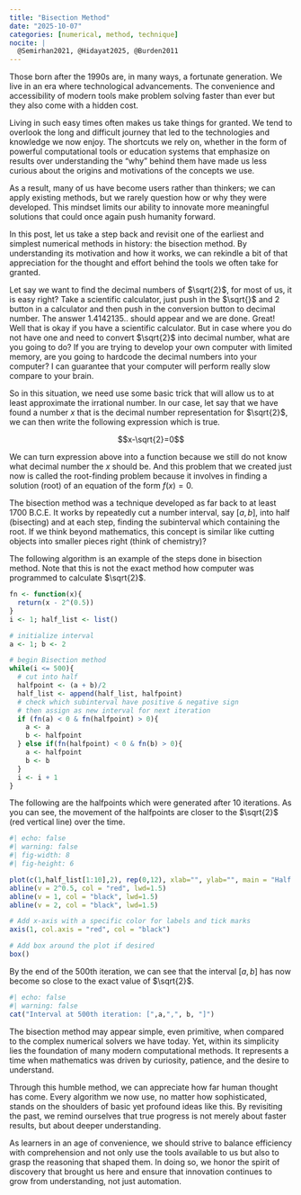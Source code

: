 ```yaml
---
title: "Bisection Method"
date: "2025-10-07"
categories: [numerical, method, technique]
nocite: |
  @Semirhan2021, @Hidayat2025, @Burden2011
---
```


Those born after the 1990s are, in many ways, a fortunate generation. We live in an era where technological advancements. The convenience and accessibility of modern tools make problem solving faster than ever but they also come with a hidden cost.

Living in such easy times often makes us take things for granted. We tend to overlook the long and difficult journey that led to the technologies and knowledge we now enjoy. The shortcuts we rely on, whether in the form of powerful computational tools or education systems that emphasize on results over understanding the "why" behind them have made us less curious about the origins and motivations of the concepts we use.

As a result, many of us have become users rather than thinkers; we can apply existing methods, but we rarely question how or why they were developed. This mindset limits our ability to innovate more meaningful solutions that could once again push humanity forward.

In this post, let us take a step back and revisit one of the earliest and simplest numerical methods in history: the bisection method. By understanding its motivation and how it works, we can rekindle a bit of that appreciation for the thought and effort behind the tools we often take for granted.

Let say we want to find the decimal numbers of $\sqrt{2}$, for most of us, it is easy right? Take a scientific calculator, just push in the $\sqrt{}$ and $2$ button in a calculator and then push in the conversion button to decimal number. The answer $1.4142135..$ should appear and we are done. Great! Well that is okay if you have a scientific calculator. But in case where you do not have one and need to convert $\sqrt{2}$ into decimal number, what are you going to do? If you are trying to develop your own computer with limited memory, are you going to hardcode the decimal numbers into your computer? I can guarantee that your computer will perform really slow compare to your brain.

So in this situation, we need use some basic trick that will allow us to at least approximate the irrational number. In our case, let say that we have found a number $x$ that is the decimal number representation for $\sqrt{2}$, we can then write the following expression which is true.

$$x-\sqrt{2}=0$$

We can turn expression above into a function because we still do not know what decimal number the $x$ should be. And this problem that we created just now is called the root-finding problem because it involves in finding a solution (root) of an equation of the form $f(x)=0$.

The bisection method was a technique developed as far back to at least 1700 B.C.E. It works by repeatedly cut a number interval, say $[a,b]$, into half (bisecting) and at each step, finding the subinterval which containing the root. If we think beyond mathematics, this concept is similar like cutting objects into smaller pieces right (think of chemistry)?

The following algorithm is an example of the steps done in bisection method. Note that this is not the exact method how computer was programmed to calculate $\sqrt{2}$.

```r
fn <- function(x){
  return(x - 2^(0.5))
}
i <- 1; half_list <- list()

# initialize interval
a <- 1; b <- 2

# begin Bisection method
while(i <= 500){
  # cut into half
  halfpoint <- (a + b)/2
  half_list <- append(half_list, halfpoint)
  # check which subinterval have positive & negative sign
  # then assign as new interval for next iteration
  if (fn(a) < 0 & fn(halfpoint) > 0){
    a <- a
    b <- halfpoint
  } else if(fn(halfpoint) < 0 & fn(b) > 0){
    a <- halfpoint
    b <- b
  }
  i <- i + 1
}
```

The following are the halfpoints which were generated after 10 iterations. As you can see, the movement of the halfpoints are closer to the $\sqrt{2}$ (red vertical line) over the time.

```r
#| echo: false
#| warning: false
#| fig-width: 8
#| fig-height: 6

plot(c(1,half_list[1:10],2), rep(0,12), xlab="", ylab="", main = "Half point of all subintervals")
abline(v = 2^0.5, col = "red", lwd=1.5)
abline(v = 1, col = "black", lwd=1.5)
abline(v = 2, col = "black", lwd=1.5)

# Add x-axis with a specific color for labels and tick marks
axis(1, col.axis = "red", col = "black")

# Add box around the plot if desired
box()
```

By the end of the 500th iteration, we can see that the interval $[a,b]$ has now become so close to the exact value of $\sqrt{2}$.

```r
#| echo: false
#| warning: false
cat("Interval at 500th iteration: [",a,",", b, "]")
```

The bisection method may appear simple, even primitive, when compared to the complex numerical solvers we have today. Yet, within its simplicity lies the foundation of many modern computational methods. It represents a time when mathematics was driven by curiosity, patience, and the desire to understand.

Through this humble method, we can appreciate how far human thought has come. Every algorithm we now use, no matter how sophisticated, stands on the shoulders of basic yet profound ideas like this. By revisiting the past, we remind ourselves that true progress is not merely about faster results, but about deeper understanding.

As learners in an age of convenience, we should strive to balance efficiency with comprehension and not only use the tools available to us but also to grasp the reasoning that shaped them. In doing so, we honor the spirit of discovery that brought us here and ensure that innovation continues to grow from understanding, not just automation.
